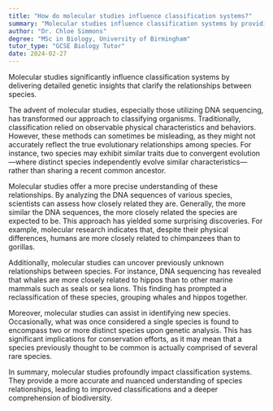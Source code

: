 ```yaml
---
title: "How do molecular studies influence classification systems?"
summary: "Molecular studies influence classification systems by providing detailed genetic information that can clarify relationships between species."
author: "Dr. Chloe Simmons"
degree: "MSc in Biology, University of Birmingham"
tutor_type: "GCSE Biology Tutor"
date: 2024-02-27
---
```


Molecular studies significantly influence classification systems by delivering detailed genetic insights that clarify the relationships between species.

The advent of molecular studies, especially those utilizing DNA sequencing, has transformed our approach to classifying organisms. Traditionally, classification relied on observable physical characteristics and behaviors. However, these methods can sometimes be misleading, as they might not accurately reflect the true evolutionary relationships among species. For instance, two species may exhibit similar traits due to convergent evolution—where distinct species independently evolve similar characteristics—rather than sharing a recent common ancestor.

Molecular studies offer a more precise understanding of these relationships. By analyzing the DNA sequences of various species, scientists can assess how closely related they are. Generally, the more similar the DNA sequences, the more closely related the species are expected to be. This approach has yielded some surprising discoveries. For example, molecular research indicates that, despite their physical differences, humans are more closely related to chimpanzees than to gorillas.

Additionally, molecular studies can uncover previously unknown relationships between species. For instance, DNA sequencing has revealed that whales are more closely related to hippos than to other marine mammals such as seals or sea lions. This finding has prompted a reclassification of these species, grouping whales and hippos together.

Moreover, molecular studies can assist in identifying new species. Occasionally, what was once considered a single species is found to encompass two or more distinct species upon genetic analysis. This has significant implications for conservation efforts, as it may mean that a species previously thought to be common is actually comprised of several rare species.

In summary, molecular studies profoundly impact classification systems. They provide a more accurate and nuanced understanding of species relationships, leading to improved classifications and a deeper comprehension of biodiversity.
    
